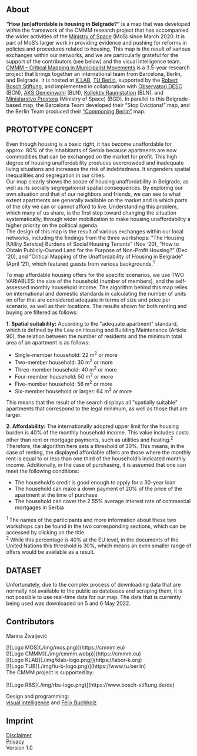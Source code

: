 <section>

## About

**“How (un)affordable is housing in Belgrade?”** is a map that was developed within the framework of the CMMM research project that has accompanied the wider activities of the [Ministry of Space](https://ministarstvoprostora.org/) (MoS) since March 2020. It is part of MoS’s larger work in providing evidence and pushing for reforms in policies and procedures related to housing. This map is the result of various exchanges within our networks, and we are particularly grateful for the support of the contributors (see below) and the visual intelligence team.
<br/>[CMMM – Critical Mapping in Municipalist Movements](https://cmmm.eu/) is a 3.5-year research project that brings together an international team from Barcelona, Berlin, and Belgrade. It is hosted at [K LAB](https://labor-k.org/), [TU Berlin](https://www.tu.berlin/en/), supported by the [Robert Bosch Stiftung](https://www.bosch-stiftung.de/de), and implemented in collaboration with [Observatori DESC](https://observatoridesc.org/en/who-we-are) (BCN), [AKS Gemeinwohl](https://aks.gemeinwohl.berlin/) (BLN), [Kollektiv Raumstation](https://raumstation.org/) (BLN), and [Ministarstvo Prostora](https://ministarstvoprostora.org/) (Ministry of Space) (BGD). In parallel to this Belgrade-based map, the Barcelona Team developed their “Stop Evictions!” map, and the Berlin Team produced their [“Commoning Berlin”](https://cmmm-maps.eu/berlin/) map.


## PROTOTYPE CONCEPT

Even though housing is a basic right, it has become unaffordable for approx. 80% of the inhabitants of Serbia because apartments are now commodities that can be exchanged on the market for profit. This high degree of housing unaffordability produces overcrowded and inadequate living situations and increases the risk of indebtedness. It engenders spatial inequalities and segregation in our cities.
<br/>Our map clearly shows the scope of housing unaffordability in Belgrade, as well as its socially segregationist spatial consequences. By exploring our own situation and that of our neighbors and friends, we can see to what extent apartments are generally available on the market and in which parts of the city we can or cannot afford to live. Understanding this problem, which many of us share, is the first step toward changing the situation systematically, through wider mobilization to make housing unaffordability a higher priority on the political agenda.
<br/>The design of this map is the result of various exchanges within our local networks, including the findings from the three workshops: “The Housing [Utility Service] Burdens of Social Housing Tenants” (Nov ‘20), “How to Obtain Publicly-Owned Land for the Purpose of Non-Profit Housing?” (Dec ‘20), and “Critical Mapping of the Unaffordability of Housing in Belgrade” (April ’21), which featured guests from various backgrounds.<sup>1</sup> 
 
To map affordable housing offers for the specific scenarios, we use TWO VARIABLES: the size of the household (number of members), and the self-assessed monthly household income. The algorithm behind this map relies on international and domestic standards in calculating the number of units on offer that are considered adequate in terms of size and price per scenario, as well as their locations. The results shown for both renting and buying are filtered as follows:

**1**. **Spatial suitability:** According to the "adequate apartment" standard, which is defined by the Law on Housing and Building Maintenance (Article 90), the relation between the number of residents and the minimum total area of an apartment is as follows:

- Single-member household: 22 m<sup>2</sup> or more
- Two-member household: 30 m<sup>2</sup> or more
- Three-member household: 40 m<sup>2</sup> or more
- Four-member household: 50 m<sup>2</sup> or more
- Five-member household: 56 m<sup>2</sup> or more
- Six-member household or larger: 64 m<sup>2</sup> or more

This means that the result of the search displays all "spatially suitable" apartments that correspond to the legal minimum, as well as those that are larger.

**2**.  **Affordability:** The internationally adopted upper limit for the housing burden is 40% of the monthly household income. This value includes costs other than rent or mortgage payments, such as utilities and heating.<sup>2</sup> Therefore, the algorithm here sets a threshold of 30%. This means, in the case of renting, the displayed affordable offers are those where the monthly rent is equal to or less than one third of the household’s indicated monthly income. Additionally, in the case of purchasing, it is assumed that one can meet the following conditions:
-	The household’s credit is good enough to apply for a 30-year loan
-	The household can make a down payment of 20% of the price of the apartment at the time of purchase
-	The household can cover the 2.55% average interest rate of commercial mortgages in Serbia

<sup>1</sup> The names of the participants and more information about these two workshops can be found in the two corresponding sections, which can be accessed by clicking on the title.<br/>
<sup>2</sup> While this percentage is 40% at the EU level, in the documents of the United Nations this threshold is 30%, which means an even smaller range of offers would be available as a result.
<br/>
</section>

<section>

## DATASET

Unfortunately, due to the complex process of downloading data that are normally not available to the public as databases and scraping them, it is not possible to use real-time data for our map. The data that is currently being used was downloaded on 5 and 6 May 2022.
<br/>
</section>

<section>

## Contributors

Marina Živaljević

<div className='images'>
[![Logo MOS](./img/mos.png)](https://cmmm.eu)<br />
[![Logo CMMM](./img/cmmm.webp)](https://cmmm.eu)<br />
[![Logo KLAB](./img/klab-logo.png)](https://labor-k.org)<br />
[![Logo TUB](./img/tu-b-logo.png)](https://www.tu.berlin)
</div>

<div className='images'>
The CMMM project is supported by:<br/><br/>
[![Logo RBS](./img/rbs-logo.png)](https://www.bosch-stiftung.de/de)
</div>


Design and programming:<br/>
[visual intelligence](https://visual-intelligence.org) and [Felix Buchholz](https://felixbuchholz.com/data-visualization/)
<br/>
</section>


<section>

## Imprint
[Disclaimer](https://www.tu-berlin.de/servicemenue/impressum/)<br/>
[Privacy](https://www.tu-berlin.de/servicemenue/impressum/)<br/>
Version 1.0
</section>
